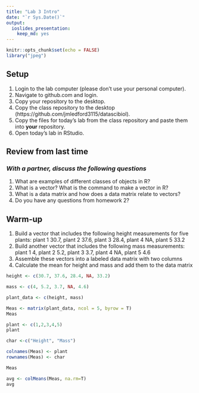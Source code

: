 ```yaml
---
title: "Lab 3 Intro"
date: "`r Sys.Date()`"
output: 
  ioslides_presentation: 
    keep_md: yes
---
```


```r
knitr::opts_chunk$set(echo = FALSE)
library("jpeg")
```

## Setup
1. Login to the lab computer (please don't use your personal computer).  
2. Navigate to github.com and login.   
2. Copy your repository to the desktop.   
5. Copy the class repository to the desktop (https://github.com/jmledford3115/datascibiol).  
6. Copy the files for today's lab from the class repository and paste them into **your** repository.  
7. Open today's lab in RStudio.  

## Review from last time
### *With a partner, discuss the following questions*
1. What are examples of different classes of objects in R?
2. What is a vector? What is the command to make a vector in R?
3. What is a data matrix and how does a data matrix relate to vectors?
4. Do you have any questions from homework 2?

## Warm-up
1. Build a vector that includes the following height measurements for five plants:
plant 1 30.7, plant 2 37.6, plant 3 28.4, plant 4 NA, plant 5 33.2
2. Build another vector that includes the following mass measurements:
plant 1 4, plant 2 5.2, plant 3 3.7, plant 4 NA, plant 5 4.6
3. Assemble these vectors into a labeled data matrix with two columns
4. Calculate the mean for height and mass and add them to the data matrix

```r
height <- c(30.7, 37.6, 28.4, NA, 33.2)
```

```r
mass <- c(4, 5.2, 3.7, NA, 4.6)
```

```r
plant_data <- c(height, mass) 
```

```r
Meas <- matrix(plant_data, ncol = 5, byrow = T)
Meas

```
```r
plant <- c(1,2,3,4,5)
plant
```
```r
char <-c("Height", "Mass")
```


```r
colnames(Meas) <- plant
rownames(Meas) <- char
```

```r
Meas
```


```r
avg <- colMeans(Meas, na.rm=T)
avg
```


```r

```

